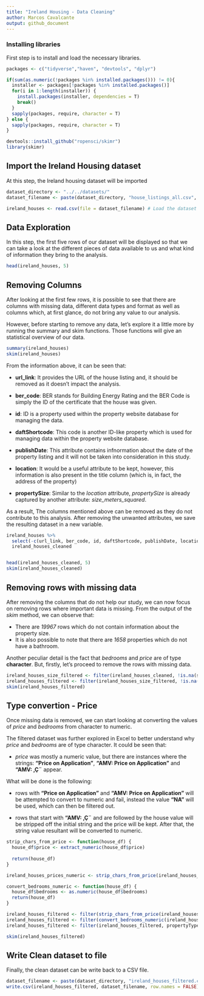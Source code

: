 ```yaml
---
title: "Ireland Housing - Data Cleaning"
author: Marcos Cavalcante
output: github_document
---
```


### Installing libraries

First step is to install and load the necessary libraries.

```r
packages <- c("tidyverse","haven", "devtools", "dplyr")

if(sum(as.numeric(!packages %in% installed.packages())) != 0){
  installer <- packages[!packages %in% installed.packages()]
  for(i in 1:length(installer)) {
    install.packages(installer, dependencies = T)
    break()
  }
  sapply(packages, require, character = T) 
} else {
  sapply(packages, require, character = T) 
}

devtools::install_github("ropensci/skimr")
library(skimr)

```

## Import the Ireland Housing dataset

At this step, the Ireland housing dataset will be imported

```r
dataset_directory <- "../../datasets/"
dataset_filename <- paste(dataset_directory, "house_listings_all.csv", sep="")

ireland_houses <- read.csv(file = dataset_filename) # Load the dataset
```

## Data Exploration

In this step, the first five rows of our dataset will be displayed so that we can take a look at the different pieces of data available to us and what kind of information they bring to the analysis.

```r
head(ireland_houses, 5)
```

## Removing Columns

After looking at the first few rows, it is possible to see that there are columns with missing data, different data types and format as well as columns which, at first glance, do not bring any value to our analysis.

However, before starting to remove any data, let's explore it a little more by running the summary and skim functions. Those functions will give an statistical overview of our data.

```r
summary(ireland_houses)
skim(ireland_houses)
```

From the information above, it can be seen that:

* __url_link__: It provides the URL of the house listing and, it should be removed as it doesn't impact the analysis.
* __ber_code__: BER stands for Building Energy Rating and the BER Code is simply the ID of the certificate that the house was given.

* __id__: ID is a property used within the property website database for managing the data.
* __daftShortcode__: This code is another ID-like property which is used for managing data within the property website database.

* __publishDate__: This attribute contains infnormation about the date of the property listing and it will not be taken into consideration in this study.

* __location__: It would be a useful attribute to be kept, however, this information is also present in the title column (which is, in fact, the address of the property)

* __propertySize__: Similar to the _location_ attribute, _propertySize_ is already captured by another attribute: _size_meters_squared_.

As a result, The columns mentioned above can be removed as they do not contribute to this analysis. After removing the unwanted attributes, we save the resulting dataset in a new variable.

```r
ireland_houses %>% 
  select(-c(url_link, ber_code, id, daftShortcode, publishDate, location, propertySize)) ->
  ireland_houses_cleaned


head(ireland_houses_cleaned, 5)
skim(ireland_houses_cleaned)
```

## Removing rows with missing data

After removing the columns that do not help our study, we can now focus on removing rows where important data is missing.
From the output of the _skim_ method, we can observe that: 

* There are _19967_ rows which do not contain information about the property size. 
* It is also possible to note that there are _1658_ properties which do not have a bathroom.

Another peculiar detail is the fact that _bedrooms_ and _price_ are of type __character__.
But, firstly, let's proceed to remove the rows with missing data.


```r
ireland_houses_size_filtered <- filter(ireland_houses_cleaned, !is.na(size_meters_squared))
ireland_houses_filtered <- filter(ireland_houses_size_filtered, !is.na(bathrooms))
skim(ireland_houses_filtered)
```

## Type convertion - Price

Once missing data is removed, we can start looking at converting the values of _price_ and _bedrooms_ from character to numeric.

The filtered dataset was further explored in Excel to better understand why _price_ and _bedrooms_ are of type character. It could be seen that:

* _price_ was mostly a numeric value, but there are instances where the strings: __"Price on Application"__, __"AMV: Price on Application"__ and __"AMV: ‚Ç¨__ appear.

What will be done is the following: 

- rows with __"Price on Application"__ and __"AMV: Price on Application"__ will be attempted to convert to numeric and fail, instead the value __"NA"__ will be used, which can then be filtered out.

- rows that start with __"AMV: ‚Ç¨__ and are followed by the house value will be stripped off the initial string and the price will be kept. After that, the string value resultant will be converted to numeric.


```r

strip_chars_from_price <- function(house_df) {
  house_df$price <- extract_numeric(house_df$price)
  
  return(house_df)
}

ireland_houses_prices_numeric <- strip_chars_from_price(ireland_houses_filtered)

convert_bedrooms_numeric <- function(house_df) {
  house_df$bedrooms <- as.numeric(house_df$bedrooms)
  return(house_df)
}

ireland_houses_filtered <- filter(strip_chars_from_price(ireland_houses_filtered), !is.na(price))
ireland_houses_filtered <- filter(convert_bedrooms_numeric(ireland_houses_filtered), !is.na(bedrooms))
ireland_houses_filtered <- filter(ireland_houses_filtered, propertyType!="")

skim(ireland_houses_filtered)

```

## Write Clean dataset to file

Finally, the clean dataset can be write back to a CSV file.

```r
dataset_filename <- paste(dataset_directory, "ireland_houses_filtered.csv", sep="")
write.csv(ireland_houses_filtered, dataset_filename, row.names = FALSE)
```
